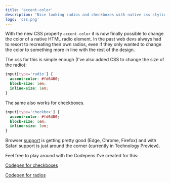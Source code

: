 ```yaml
---
title: 'accent-color'
description: 'Nice looking radios and checkboxes with native css styling'
logo: 'css.png'
---
```


With the new CSS property `accent-color` it is now finally possible to change the color
of a native HTML radio element. In the past web devs always had to resort to recreating their own
radios, even if they only wanted to change the color to something more in line
with the rest of the design.

The css for this is simple enough (I've also added CSS to change the size of the radio):

```css
input[type='radio'] {
  accent-color: #fd6400;
  block-size: 1em;
  inline-size: 1em;
}
```

The same also works for checkboxes.

```css
input[type='checkbox'] {
  accent-color: #fd6400;
  block-size: 1em;
  inline-size: 1em;
}
```

Browser [support](https://caniuse.com/mdn-css_properties_accent-color) is
getting pretty good (Edge, Chrome, Firefox) and with Safari support is
just around the corner (currently in Technology Preview).

Feel free to play around with the Codepens I've created for this:

[Codepen for checkboxes](https://codepen.io/vnglst-the-animator/pen/qBPqreW)

[Codepen for radios](https://codepen.io/vnglst-the-animator/pen/wvrodJy)
